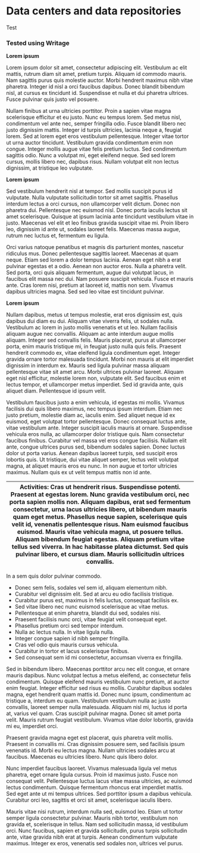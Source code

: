 # Data centers and data repositories


Test


###   Tested using Writage

**Lorem ipsum**

Lorem ipsum dolor sit amet, consectetur adipiscing elit. Vestibulum ac elit mattis, rutrum diam sit amet, pretium turpis. Aliquam id commodo mauris. Nam sagittis purus quis molestie auctor. Morbi hendrerit maximus nibh vitae pharetra. Integer id nisl a orci faucibus dapibus. Donec blandit bibendum nisl, at cursus ex tincidunt id. Suspendisse et nulla et dui pharetra ultrices. Fusce pulvinar quis justo vel posuere.

Nullam finibus at urna ultricies porttitor. Proin a sapien vitae magna scelerisque efficitur et eu justo. Nunc eu tempus lorem. Sed metus nisl, condimentum vel ante nec, semper fringilla odio. Fusce blandit libero nec justo dignissim mattis. Integer id turpis ultricies, lacinia neque a, feugiat lorem. Sed at lorem eget eros vestibulum pellentesque. Integer vitae tortor ut urna auctor tincidunt. Vestibulum gravida condimentum enim non congue. Integer mollis augue vitae felis pretium luctus. Sed condimentum sagittis odio. Nunc a volutpat mi, eget eleifend neque. Sed sed lorem cursus, mollis libero nec, dapibus risus. Nullam volutpat elit non lectus dignissim, at tristique leo vulputate.

**Lorem ipsum**

Sed vestibulum hendrerit nisl at tempor. Sed mollis suscipit purus id vulputate. Nulla vulputate sollicitudin tortor sit amet sagittis. Phasellus interdum lectus a orci cursus, non ullamcorper velit dictum. Donec non pharetra dui. Pellentesque nec euismod nisl. Donec porta iaculis lectus sit amet scelerisque. Quisque at ipsum lacinia ante tincidunt vestibulum vitae in justo. Maecenas vel elit et leo finibus gravida suscipit vitae mi. Proin libero leo, dignissim id ante ut, sodales laoreet felis. Maecenas massa augue, rutrum nec luctus et, fermentum eu ligula.

Orci varius natoque penatibus et magnis dis parturient montes, nascetur ridiculus mus. Donec pellentesque sagittis laoreet. Maecenas at quam neque. Etiam sed lorem a dolor tempus lacinia. Aenean eget nibh a erat pulvinar egestas et a odio. Aenean non auctor eros. Nulla a pharetra velit. Sed porta, orci quis aliquam fermentum, augue dui volutpat lacus, in faucibus elit massa nec dui. Nam posuere suscipit vehicula. Fusce et mauris ante. Cras lorem nisi, pretium at laoreet id, mattis non sem. Vivamus dapibus ultricies magna. Sed sed leo vitae est tincidunt pulvinar.

**Lorem ipsum**

Nullam dapibus, metus ut tempus molestie, erat eros dignissim est, quis dapibus dui diam eu dui. Aliquam vitae viverra felis, ut sodales nulla. Vestibulum ac lorem in justo mollis venenatis et ut leo. Nullam facilisis aliquam augue nec convallis. Aliquam ac ante interdum augue mollis aliquam. Integer sed convallis felis. Mauris placerat, purus at ullamcorper porta, enim mauris tristique mi, in feugiat justo nulla quis felis. Praesent hendrerit commodo ex, vitae eleifend ligula condimentum eget. Integer gravida ornare tortor malesuada tincidunt. Morbi non mauris at elit imperdiet dignissim in interdum ex. Mauris sed ligula pulvinar massa aliquam pellentesque vitae sit amet arcu. Morbi ultrices pulvinar laoreet. Aliquam eget nisl efficitur, molestie lorem non, vulputate elit. Sed faucibus enim et lectus tempor, et ullamcorper metus imperdiet. Sed id gravida ante, quis aliquet diam. Pellentesque id ipsum velit.

Vestibulum faucibus justo a enim vehicula, id egestas mi mollis. Vivamus facilisis dui quis libero maximus, nec tempus ipsum interdum. Etiam nec justo pretium, molestie diam ac, iaculis enim. Sed aliquet neque id ex euismod, eget volutpat tortor pellentesque. Donec consequat luctus ante, vitae vestibulum ante. Integer suscipit iaculis mauris at ornare. Suspendisse vehicula eros nulla, ac ullamcorper dolor tristique quis. Nam consectetur faucibus finibus. Curabitur vel massa vel eros congue facilisis. Nullam elit ante, congue ultrices purus sed, bibendum sodales sapien. Donec luctus dolor ut porta varius. Aenean dapibus laoreet turpis, sed suscipit eros lobortis quis. Ut tristique, dui vitae aliquet semper, lectus velit volutpat magna, at aliquet mauris eros eu nunc. In non augue et tortor ultricies maximus. Nullam quis ex ut velit tempus mattis non id ante.

|  **Activities:**  Cras ut hendrerit risus. Suspendisse potenti.  Praesent at egestas lorem.   Nunc gravida vestibulum orci, nec porta sapien mollis non.   Aliquam dapibus, erat sed fermentum consectetur, urna lacus ultricies libero, ut bibendum mauris quam eget metus.  Phasellus neque sapien, scelerisque quis velit id, venenatis pellentesque risus.  Nam euismod faucibus euismod.  Mauris vitae vehicula magna, ut posuere tellus. Aliquam bibendum feugiat egestas. Aliquam pretium vitae tellus sed viverra. In hac habitasse platea dictumst. Sed quis pulvinar libero, et cursus diam. Mauris sollicitudin ultrices convallis.  |
|-------------------------------------------------------------------------------------------------------------------------------------------------------------------------------------------------------------------------------------------------------------------------------------------------------------------------------------------------------------------------------------------------------------------------------------------------------------------------------------------------------------------------------------------------------------------------------------------------------------------------------------------------|

In a sem quis dolor pulvinar commodo.

-   Donec sem felis, sodales vel sem id, aliquam elementum nibh.
-   Curabitur vel dignissim elit. Sed at arcu eu odio facilisis tristique.
-   Curabitur purus est, maximus in felis luctus, consequat facilisis ex.
-   Sed vitae libero nec nunc euismod scelerisque ac vitae metus.
-   Pellentesque at enim pharetra, blandit dui sed, sodales nisi.
-   Praesent facilisis nunc orci, vitae feugiat velit consequat eget.
-   Phasellus pretium orci sed tempor interdum.
-   Nulla ac lectus nulla. In vitae ligula nulla.
-   Integer congue sapien id nibh semper fringilla.
-   Cras vel odio quis mauris cursus vehicula.
-   Curabitur in tortor et lacus scelerisque finibus.
-   Sed consequat sem id mi consectetur, accumsan viverra ex fringilla.

Sed in bibendum libero. Maecenas porttitor arcu nec elit congue, et ornare mauris dapibus. Nunc volutpat lectus a metus eleifend, ac consectetur felis condimentum. Quisque eleifend mauris vestibulum nunc pretium, at auctor enim feugiat. Integer efficitur sed risus eu mollis. Curabitur dapibus sodales magna, eget hendrerit quam mattis id. Donec nunc ipsum, condimentum ac tristique a, interdum eu quam. Vestibulum vestibulum nulla ac justo convallis, laoreet semper nulla malesuada. Aliquam nisl mi, luctus id porta at, varius vel quam. Cras suscipit pulvinar magna. Donec sit amet porta velit. Mauris rutrum feugiat vestibulum. Vivamus vitae dolor lobortis, gravida mi eu, imperdiet orci.

Praesent gravida magna eget est placerat, quis pharetra velit mollis. Praesent in convallis mi. Cras dignissim posuere sem, sed facilisis ipsum venenatis id. Morbi eu lectus magna. Nullam ultricies sodales arcu at faucibus. Maecenas eu ultricies libero. Nunc quis libero dolor.

Nunc imperdiet faucibus laoreet. Vivamus malesuada ligula vel metus pharetra, eget ornare ligula cursus. Proin id maximus justo. Fusce non consequat velit. Pellentesque luctus lacus vitae massa ultricies, ac euismod lectus condimentum. Quisque fermentum rhoncus erat imperdiet mattis. Sed eget ante ut mi tempus ultrices. Sed porttitor ipsum a dapibus vehicula. Curabitur orci leo, sagittis et orci sit amet, scelerisque iaculis libero.

Mauris vitae nisi rutrum, interdum nulla sed, euismod leo. Etiam ut tortor semper ligula consectetur pulvinar. Mauris nibh tortor, vestibulum non gravida et, scelerisque in tellus. Nam sed sollicitudin massa, id vestibulum orci. Nunc faucibus, sapien et gravida sollicitudin, purus turpis sollicitudin ante, vitae gravida nibh erat at turpis. Aenean condimentum vulputate maximus. Integer ex eros, venenatis sed sodales non, ultrices vel purus.




